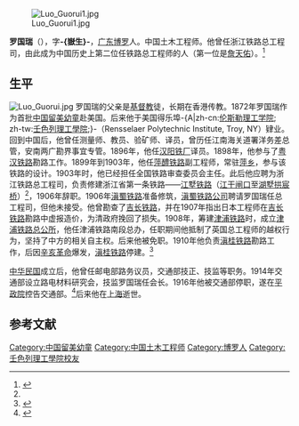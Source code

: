 [[File:Luo_Guorui1.jpg|thumb]]

'''罗国瑞'''（{{bd|1861年||？|}}），字'''-{嶽生}-'''，[[广东|广东]][[博罗|博罗]]人。中国土木工程师。他曾任浙江铁路总工程司，由此成为中国历史上第二位任铁路总工程师的人（第一位是[[詹天佑|詹天佑]]）。<ref name=CEM>{{Cite web |url=http://www.cemconnections.org/index.php?option=com_content&task=view&id=111&Itemid=54#FN1 |title=Low Kwok Sui, CEM Connections, Retrieved on 2011-11-21 |access-date=2011-11-21 |archive-url=https://web.archive.org/web/20160304042809/http://www.cemconnections.org/index.php?option=com_content&task=view&id=111&Itemid=54#FN1 |archive-date=2016-03-04 |dead-url=yes }}</ref>

==生平==
[[File:Luo_Guorui.jpg|thumb]]
罗国瑞的父亲是[[基督教|基督教]]徒，长期在香港传教。1872年罗国瑞作为首批[[中国留美幼童|中国留美幼童]]赴美国。后来他于美国得乐埠-{A|zh-cn:[[伦斯勒理工学院|伦斯勒理工学院]]; zh-tw:[[壬色列理工學院|壬色列理工學院]];}-（Rensselaer Polytechnic Institute, Troy, NY）肄业。回到中国后，他曾任测量师、教员、验矿师、译员，曾历任江南海关道署洋务差总管，安南两广勘界事宜专管。1896年，他任[[汉阳铁厂|汉阳铁厂]]译员。1898年，他参与了[[粤汉铁路|粤汉铁路]]勘路工作。1899年到1903年，他任[[萍醴铁路|萍醴铁路]]副工程师，常驻[[萍乡|萍乡]]，参与该铁路的设计。1903年时，他已经担任全国铁路审查委员会主任。此后他应聘为浙江铁路总工程司，负责修建浙江省第一条铁路——[[江墅铁路|江墅铁路]]（[[江干|江干]][[闸口站|闸口]]至[[湖墅|湖墅]][[拱宸桥站|拱宸桥]]）<ref name=CEM/>，1906年辞职。1906年[[滇蜀铁路|滇蜀铁路]]准备修筑，[[滇蜀铁路公司|滇蜀铁路公司]]聘请罗国瑞任总工程司，但他未接受。他曾勘查了[[吉长铁路|吉长铁路]]，并在1907年指出日本工程师在[[吉长铁路|吉长铁路]]勘路中虚报造价，为清政府挽回了损失。1908年，筹建[[津浦铁路|津浦铁路]]时，成立[[津浦铁路总公所|津浦铁路总公所]]，他任津浦铁路南段总办，任职期间他抵制了英国总工程师的越权行为，坚持了中方的相关自主权。后来他被免职。1910年他负责[[滇桂铁路|滇桂铁路]]勘路工作，后因[[辛亥革命|辛亥革命]]爆发，[[滇桂铁路|滇桂铁路]]停建。<ref>{{Cite web |url=http://e.hznews.com/paper/djsb/20101017/A0607/1/ |title=罗国瑞：中国铁路 建设的先驱，东江时报，2010年10月17日 |access-date=2011年11月21日 |archive-url=https://web.archive.org/web/20170828145752/http://e.hznews.com/paper/djsb/20101017/A0607/1/ |archive-date=2017年8月28日 |dead-url=yes }}</ref>

[[中华民国|中华民国]]成立后，他曾任邮电部路务议员，交通部技正、技监等职务。1914年交通部设立路电材料研究会，技监罗国瑞任会长。1916年他被交通部停职，遂在[[平政院|平政院]]控告交通部。<ref>{{Cite web |url=http://www.luoshi.net/news1/shownews.asp?NewsID=4708 |title=罗国瑞 津浦铁路总办，罗氏通谱网，2007-4-14 |access-date=2011-11-21 |archive-url=https://web.archive.org/web/20110810172357/http://www.luoshi.net/news1/shownews.asp?NewsID=4708 |archive-date=2011-08-10 |dead-url=yes }}</ref>后来他在[[上海|上海]]逝世。

==参考文献==
{{commonscat|Luo Guorui}}
{{reflist}}
{{清朝留美幼童}}
{{DEFAULTSORT:Luo罗}}
[[Category:中国留美幼童|Category:中国留美幼童]]
[[Category:中国土木工程师|Category:中国土木工程师]]
[[Category:博罗人|Category:博罗人]]
[[Category:壬色列理工學院校友|Category:壬色列理工學院校友]]